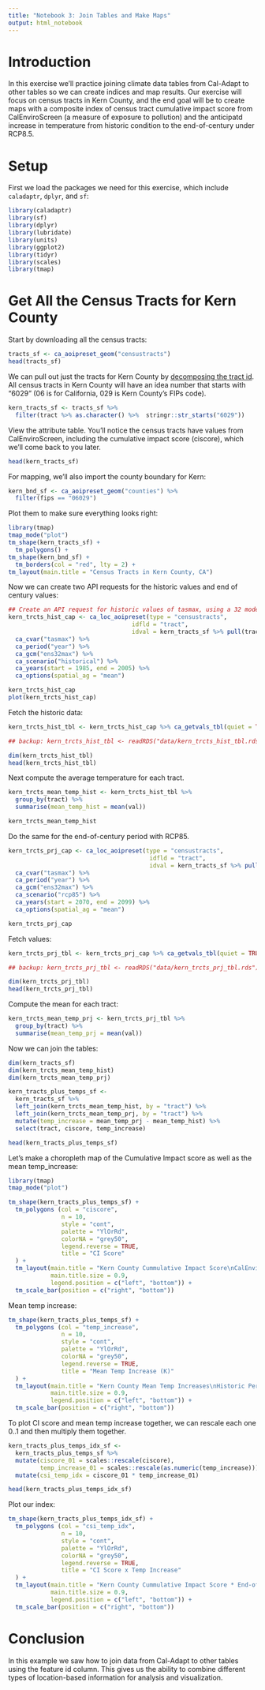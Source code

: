 ```yaml
---
title: "Notebook 3: Join Tables and Make Maps"
output: html_notebook
---
```


# Introduction

In this exercise we'll practice joining climate data tables from Cal-Adapt to other tables so we can create indices and map results. Our exercise will focus on census tracts in Kern County, and the end goal will be to create maps with a composite index of census tract cumulative impact score from CalEnviroScreen (a measure of exposure to pollution) and the anticipatd increase in temperature from historic condition to the end-of-century under RCP8.5.

# Setup

First we load the packages we need for this exercise, which include `caladaptr`, `dplyr`, and `sf`:

```r
library(caladaptr)
library(sf)
library(dplyr)
library(lubridate)
library(units)
library(ggplot2)
library(tidyr)
library(scales)
library(tmap)
```

# Get All the Census Tracts for Kern County

Start by downloading all the census tracts:

```r
tracts_sf <- ca_aoipreset_geom("censustracts")
head(tracts_sf)
```

We can pull out just the tracts for Kern County by [decomposing the tract id](https://transition.fcc.gov/form477/Geo/more_about_census_tracts.pdf). All census tracts in Kern County will have an idea number that starts with "6029" (06 is for California, 029 is Kern County's FIPs code).

```r
kern_tracts_sf <- tracts_sf %>%
  filter(tract %>% as.character() %>%  stringr::str_starts("6029"))
```

View the attribute table. You'll notice the census tracts have values from CalEnviroScreen, including the cumulative impact score (ciscore), which we'll come back to you later.

```r
head(kern_tracts_sf)
```

For mapping, we'll also import the county boundary for Kern:

```r
kern_bnd_sf <- ca_aoipreset_geom("counties") %>% 
  filter(fips == "06029")
```

Plot them to make sure everything looks right:

```r
library(tmap)
tmap_mode("plot")
tm_shape(kern_tracts_sf) +
  tm_polygons() +
tm_shape(kern_bnd_sf) +
  tm_borders(col = "red", lty = 2) +
tm_layout(main.title = "Census Tracts in Kern County, CA")
```

Now we can create two API requests for the historic values and end of century values:

```r
## Create an API request for historic values of tasmax, using a 32 model ensemble
kern_trcts_hist_cap <- ca_loc_aoipreset(type = "censustracts",
                                   idfld = "tract",
                                   idval = kern_tracts_sf %>% pull(tract)) %>%
  ca_cvar("tasmax") %>%
  ca_period("year") %>%
  ca_gcm("ens32max") %>%
  ca_scenario("historical") %>%
  ca_years(start = 1985, end = 2005) %>%
  ca_options(spatial_ag = "mean")

kern_trcts_hist_cap
plot(kern_trcts_hist_cap)
```

Fetch the historic data:

```r
kern_trcts_hist_tbl <- kern_trcts_hist_cap %>% ca_getvals_tbl(quiet = TRUE)

## backup: kern_trcts_hist_tbl <- readRDS("data/kern_trcts_hist_tbl.rds")

dim(kern_trcts_hist_tbl)
head(kern_trcts_hist_tbl)
```

Next compute the average temperature for each tract.

```r
kern_trcts_mean_temp_hist <- kern_trcts_hist_tbl %>%
  group_by(tract) %>%
  summarise(mean_temp_hist = mean(val))

kern_trcts_mean_temp_hist
```

Do the same for the end-of-century period with RCP85.

```r
kern_trcts_prj_cap <- ca_loc_aoipreset(type = "censustracts",
                                        idfld = "tract",
                                        idval = kern_tracts_sf %>% pull(tract)) %>%
  ca_cvar("tasmax") %>%
  ca_period("year") %>%
  ca_gcm("ens32max") %>%
  ca_scenario("rcp85") %>%
  ca_years(start = 2070, end = 2099) %>%
  ca_options(spatial_ag = "mean")

kern_trcts_prj_cap
```

Fetch values:

```r
kern_trcts_prj_tbl <- kern_trcts_prj_cap %>% ca_getvals_tbl(quiet = TRUE)

## backup: kern_trcts_prj_tbl <- readRDS("data/kern_trcts_prj_tbl.rds")

dim(kern_trcts_prj_tbl)
head(kern_trcts_prj_tbl)
```

Compute the mean for each tract:

```r
kern_trcts_mean_temp_prj <- kern_trcts_prj_tbl %>%
  group_by(tract) %>%
  summarise(mean_temp_prj = mean(val))

```

Now we can join the tables:

```r
dim(kern_tracts_sf)
dim(kern_trcts_mean_temp_hist)
dim(kern_trcts_mean_temp_prj)

kern_tracts_plus_temps_sf <-
  kern_tracts_sf %>%
  left_join(kern_trcts_mean_temp_hist, by = "tract") %>%
  left_join(kern_trcts_mean_temp_prj, by = "tract") %>%
  mutate(temp_increase = mean_temp_prj - mean_temp_hist) %>%
  select(tract, ciscore, temp_increase)

head(kern_tracts_plus_temps_sf)
```

Let's make a choropleth map of the Cumulative Impact score as well as the mean temp_increase:

```r
library(tmap)
tmap_mode("plot")

tm_shape(kern_tracts_plus_temps_sf) +
  tm_polygons (col = "ciscore",
               n = 10,
               style = "cont",
               palette = "YlOrRd",
               colorNA = "grey50",
               legend.reverse = TRUE,
               title = "CI Score"
  ) +
  tm_layout(main.title = "Kern County Cummulative Impact Score\nCalEnviroScreen",
            main.title.size = 0.9,
            legend.position = c("left", "bottom")) +
  tm_scale_bar(position = c("right", "bottom"))
```

Mean temp increase:

```r
tm_shape(kern_tracts_plus_temps_sf) +
  tm_polygons (col = "temp_increase",
               n = 10,
               style = "cont",
               palette = "YlOrRd",
               colorNA = "grey50",
               legend.reverse = TRUE,
               title = "Mean Temp Increase (K)"
  ) +
  tm_layout(main.title = "Kern County Mean Temp Increases\nHistoric Period - End of Century, 32-ens GCM, RCP85",
            main.title.size = 0.9,
            legend.position = c("left", "bottom")) +
  tm_scale_bar(position = c("right", "bottom"))


```

To plot CI score and mean temp increase together, we can rescale each one 0..1 and then multiply them together. 

```r
kern_tracts_plus_temps_idx_sf <-
  kern_tracts_plus_temps_sf %>%
  mutate(ciscore_01 = scales::rescale(ciscore),
         temp_increase_01 = scales::rescale(as.numeric(temp_increase))) %>%
  mutate(csi_temp_idx = ciscore_01 * temp_increase_01)

head(kern_tracts_plus_temps_idx_sf)
```

Plot our index:

```r
tm_shape(kern_tracts_plus_temps_idx_sf) +
  tm_polygons (col = "csi_temp_idx",
               n = 10,
               style = "cont",
               palette = "YlOrRd",
               colorNA = "grey50",
               legend.reverse = TRUE,
               title = "CI Score x Temp Increase"
  ) +
  tm_layout(main.title = "Kern County Cummulative Impact Score * End-of-Century Temp Increase \nCalEnviroScreen",
            main.title.size = 0.9,
            legend.position = c("left", "bottom")) +
  tm_scale_bar(position = c("right", "bottom"))
```

# Conclusion

In this example we saw how to join data from Cal-Adapt to other tables using the feature id column. This gives us the ability to combine different types of location-based information for analysis and visualization.









